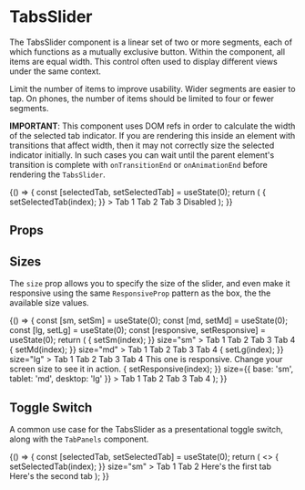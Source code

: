 
<Meta title="Components/TabsSlider/Overview" component={TabsSlider} />

# TabsSlider

The TabsSlider component is a linear set of two or more segments, each of which functions as a mutually exclusive button. Within the component, all items are equal width. This control often used to display different views under the same context.

Limit the number of items to improve usability. Wider segments are easier to tap. On phones, the number of items should be limited to four or fewer segments.

**IMPORTANT**: This component uses DOM refs in order to calculate the width of the selected tab indicator. If you are rendering this inside an element with transitions
that affect width, then it may not correctly size the selected indicator initially. In such cases you can wait until the parent element's
transition is complete with `onTransitionEnd` or `onAnimationEnd` before rendering the `TabsSlider`.

<Canvas isExpanded>
  <Story name="Default">
    {() => {
      const [selectedTab, setSelectedTab] = useState(0);
      return (
        <TabsSlider
          value={selectedTab}
          onChange={(event, index) => {
            setSelectedTab(index);
          }}
        >
          <TabsSlider.Item>Tab 1</TabsSlider.Item>
          <TabsSlider.Item>Tab 2</TabsSlider.Item>
          <TabsSlider.Item>Tab 3</TabsSlider.Item>
          <TabsSlider.Item isDisabled>Disabled</TabsSlider.Item>
        </TabsSlider>
      );
    }}
  </Story>
</Canvas>

## Props

<ArgsTable of={TabsSlider} />

## Sizes

The `size` prop allows you to specify the size of the slider,
and even make it responsive using the same `ResponsiveProp` pattern as the box, the the available size values.

<Canvas isExpanded>
  <Story name="Size">
    {() => {
      const [sm, setSm] = useState(0);
      const [md, setMd] = useState(0);
      const [lg, setLg] = useState(0);
      const [responsive, setResponsive] = useState(0);
      return (
        <Box childGap="md">
          <TabsSlider
            value={sm}
            onChange={(event, index) => {
              setSm(index);
            }}
            size="sm"
          >
            <TabsSlider.Item>Tab 1</TabsSlider.Item>
            <TabsSlider.Item>Tab 2</TabsSlider.Item>
            <TabsSlider.Item>Tab 3</TabsSlider.Item>
            <TabsSlider.Item>Tab 4</TabsSlider.Item>
          </TabsSlider>
          <TabsSlider
            value={md}
            onChange={(event, index) => {
              setMd(index);
            }}
            size="md"
          >
            <TabsSlider.Item>Tab 1</TabsSlider.Item>
            <TabsSlider.Item>Tab 2</TabsSlider.Item>
            <TabsSlider.Item>Tab 3</TabsSlider.Item>
            <TabsSlider.Item>Tab 4</TabsSlider.Item>
          </TabsSlider>
          <TabsSlider
            value={lg}
            onChange={(event, index) => {
              setLg(index);
            }}
            size="lg"
          >
            <TabsSlider.Item>Tab 1</TabsSlider.Item>
            <TabsSlider.Item>Tab 2</TabsSlider.Item>
            <TabsSlider.Item>Tab 3</TabsSlider.Item>
            <TabsSlider.Item>Tab 4</TabsSlider.Item>
          </TabsSlider>
          <Box>This one is responsive. Change your screen size to see it in action.</Box>
          <TabsSlider
            value={responsive}
            onChange={(event, index) => {
              setResponsive(index);
            }}
            size={{ base: 'sm', tablet: 'md', desktop: 'lg' }}
          >
            <TabsSlider.Item>Tab 1</TabsSlider.Item>
            <TabsSlider.Item>Tab 2</TabsSlider.Item>
            <TabsSlider.Item>Tab 3</TabsSlider.Item>
            <TabsSlider.Item>Tab 4</TabsSlider.Item>
          </TabsSlider>
        </Box>
      );
    }}
  </Story>
</Canvas>

## Toggle Switch

A common use case for the TabsSlider as a presentational toggle switch, along with the `TabPanels` component.

<Canvas isExpanded>
  <Story name="ToggleSwitch">
    {() => {
      const [selectedTab, setSelectedTab] = useState(0);
      return (
        <>
          <Box maxWidth="150px">
            <TabsSlider
              value={selectedTab}
              onChange={(event, index) => {
                setSelectedTab(index);
              }}
              size="sm"
            >
              <TabsSlider.Item>Tab 1</TabsSlider.Item>
              <TabsSlider.Item>Tab 2</TabsSlider.Item>
            </TabsSlider>
          </Box>
          <TabPanels value={selectedTab}>
            <Box padding="lg">Here's the first tab</Box>
            <Box padding="lg">Here's the second tab</Box>
          </TabPanels>
        </>
      );
    }}
  </Story>
</Canvas>
